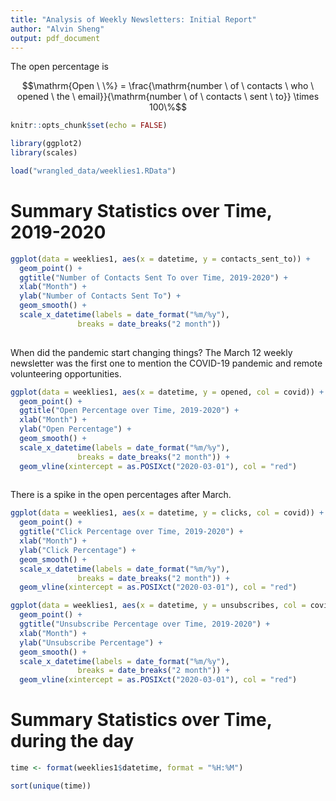 ```yaml
---
title: "Analysis of Weekly Newsletters: Initial Report"
author: "Alvin Sheng"
output: pdf_document
---
```


The open percentage is 

$$\mathrm{Open \ \%} = \frac{\mathrm{number \ of \ contacts \ who \ opened \ the \ email}}{\mathrm{number \ of \ contacts \ sent \ to}} \times 100\%$$

```r
knitr::opts_chunk$set(echo = FALSE)
```

```r
library(ggplot2)
library(scales)
```

```r
load("wrangled_data/weeklies1.RData")
```

# Summary Statistics over Time, 2019-2020

```r
ggplot(data = weeklies1, aes(x = datetime, y = contacts_sent_to)) + 
  geom_point() + 
  ggtitle("Number of Contacts Sent To over Time, 2019-2020") + 
  xlab("Month") +
  ylab("Number of Contacts Sent To") +
  geom_smooth() +
  scale_x_datetime(labels = date_format("%m/%y"), 
               breaks = date_breaks("2 month"))
  
```

When did the pandemic start changing things? The March 12 weekly newsletter was the first one to mention the COVID-19 pandemic and remote volunteering opportunities. 

```r
ggplot(data = weeklies1, aes(x = datetime, y = opened, col = covid)) + 
  geom_point() + 
  ggtitle("Open Percentage over Time, 2019-2020") + 
  xlab("Month") +
  ylab("Open Percentage") +
  geom_smooth() +
  scale_x_datetime(labels = date_format("%m/%y"), 
               breaks = date_breaks("2 month")) + 
  geom_vline(xintercept = as.POSIXct("2020-03-01"), col = "red")
  
```

There is a spike in the open percentages after March. 



```r
ggplot(data = weeklies1, aes(x = datetime, y = clicks, col = covid)) + 
  geom_point() + 
  ggtitle("Click Percentage over Time, 2019-2020") + 
  xlab("Month") +
  ylab("Click Percentage") +
  geom_smooth() +
  scale_x_datetime(labels = date_format("%m/%y"), 
               breaks = date_breaks("2 month")) + 
  geom_vline(xintercept = as.POSIXct("2020-03-01"), col = "red")
```



```r
ggplot(data = weeklies1, aes(x = datetime, y = unsubscribes, col = covid)) + 
  geom_point() + 
  ggtitle("Unsubscribe Percentage over Time, 2019-2020") + 
  xlab("Month") +
  ylab("Unsubscribe Percentage") +
  geom_smooth() +
  scale_x_datetime(labels = date_format("%m/%y"), 
               breaks = date_breaks("2 month")) + 
  geom_vline(xintercept = as.POSIXct("2020-03-01"), col = "red")
```



# Summary Statistics over Time, during the day

```r
time <- format(weeklies1$datetime, format = "%H:%M")

sort(unique(time))
```



<!-- Explore the precise time newsletters were sent--morning, noon, evening -->






<!-- Repeat for monthly donor newsletters -->




